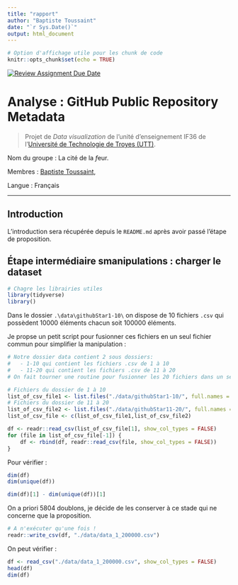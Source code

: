 ```yaml
---
title: "rapport"
author: "Baptiste Toussaint"
date: "`r Sys.Date()`"
output: html_document
---
```


```r
# Option d'affichage utile pour les chunk de code
knitr::opts_chunk$set(echo = TRUE)
```

[![Review Assignment Due Date](https://classroom.github.com/assets/deadline-readme-button-24ddc0f5d75046c5622901739e7c5dd533143b0c8e959d652212380cedb1ea36.svg)](https://classroom.github.com/a/Fj4cXJY4)

# Analyse : GitHub Public Repository Metadata

> Projet de *Data visualization* de l'unité d'enseignement IF36 de l'[Université de Technologie de Troyes (UTT)](https://www.utt.fr/).

Nom du groupe : La cité de la *f*eur.

Membres : [Baptiste Toussaint](https://github.com/I3at57),

Langue : Français

---

## Introduction

L'introduction sera récupérée depuis le `README.md` après avoir passé l'étape de
proposition.

## Étape intermédiaire smanipulations : charger le dataset

```r
# Chagre les librairies utiles
library(tidyverse)
library()
```

Dans le dossier `.\data\githubStar1-10\` on dispose de 10 fichiers `.csv` qui possèdent 10000 éléments chacun soit 100000 éléments.

Je propse un petit script pour fusionner ces fichiers en un seul fichier commun pour simplifier la manipulation :

```r
# Notre dossier data contient 2 sous dossiers:
#   - 1-10 qui contient les fichiers .csv de 1 à 10
#   - 11-20 qui contient les fichiers .csv de 11 à 20
# On fait tourner une routine pour fusionner les 20 fichiers dans un seul fichier de données.

# Fichiers du dossier de 1 à 10
list_of_csv_file1 <- list.files("./data/githubStar1-10/", full.names = TRUE)
# Fichiers du dossier de 11 à 20
list_of_csv_file2 <- list.files("./data/githubStar11-20/", full.names = TRUE)
list_of_csv_file <- c(list_of_csv_file1,list_of_csv_file2)

df <- readr::read_csv(list_of_csv_file[1], show_col_types = FALSE)
for (file in list_of_csv_file[-1]) {
    df <- rbind(df, readr::read_csv(file, show_col_types = FALSE))
}
```

Pour vérifier :
```r
dim(df)
dim(unique(df))
```

```r
dim(df)[1] - dim(unique(df))[1]
```

On a priori 5804 doublons, je décide de les conserver à ce stade qui ne concerne que la proposition.

```r
# A n'exécuter qu'une fois !
readr::write_csv(df, "./data/data_1_200000.csv")
```

On peut vérifier :
```r
df <- read_csv("./data/data_1_200000.csv", show_col_types = FALSE)
head(df)
dim(df)
```

